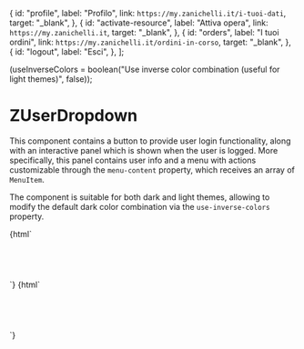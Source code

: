 
  {
    id: "profile",
    label: "Profilo",
    link: `https://my.zanichelli.it/i-tuoi-dati`,
    target: "_blank",
  },
  {
    id: "activate-resource",
    label: "Attiva opera",
    link: `https://my.zanichelli.it`,
    target: "_blank",
  },
  {
    id: "orders",
    label: "I tuoi ordini",
    link: `https://my.zanichelli.it/ordini-in-corso`,
    target: "_blank",
  },
  {
    id: "logout",
    label: "Esci",
  },
];

  (useInverseColors = boolean("Use inverse color combination (useful for light themes)", false));

<Meta title="Navigation/ZUserDropdown" component="z-user-dropdown" />

# ZUserDropdown

This component contains a button to provide user login functionality, along with an interactive panel which is shown when the user is logged.
More specifically, this panel contains user info and a menu with actions customizable through the `menu-content` property, which receives an array of `MenuItem`.

The component is suitable for both dark and light themes, allowing to modify the default dark color combination via the `use-inverse-colors` property.

<Preview>
  <Story name="ZUserDropdown, user not logged">
    {html` <div
      style="background-color: ${setUseInverseColors()
        ? lightBackground
        : darkBackground}; padding: 16px; height: 40px; width: fit-content; border-radius: 8px;"
    >
      <z-user-dropdown logged=${false} use-inverse-colors=${setUseInverseColors()} />
    </div>`}
  </Story>
  <Story name="ZUserDropdown, user logged">
    {html`
      <div
        style="background-color: ${setUseInverseColors()
          ? lightBackground
          : darkBackground}; padding:16px; height: 40px; width: 400px; border-radius: 8px;"
      >
        <z-user-dropdown
          logged=${true}
          use-inverse-colors=${setUseInverseColors()}
          user-full-name=${text("User full name", "Nome Cognome")}
          user-email=${text("User email", "mail@example.com")}
          menu-content=${JSON.stringify(object("User menu items", menuContent))}
        />
      </div>
    `}
  </Story>
</Preview>

<Props of="z-user-dropdown" />
